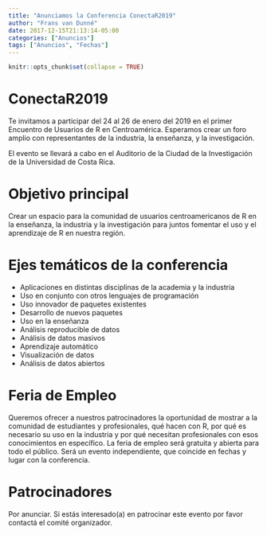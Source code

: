 ```yaml
---
title: "Anunciamos la Conferencia ConectaR2019"
author: "Frans van Dunné"
date: 2017-12-15T21:13:14-05:00
categories: ["Anuncios"]
tags: ["Anuncios", "Fechas"]
---
```


```r
knitr::opts_chunk$set(collapse = TRUE)
```

# ConectaR2019

Te invitamos a participar del 24 al 26 de enero del 2019 en el primer Encuentro de Usuarios de R en Centroamérica. Esperamos crear un foro amplio con representantes de la industria, la enseñanza, y la investigación.

El evento se llevará a cabo en el Auditorio de la Ciudad de la Investigación de la Universidad de Costa Rica.
 

# Objetivo principal

Crear un espacio para la comunidad de usuarios centroamericanos de R en la enseñanza, la industria y la investigación para juntos fomentar el uso y el aprendizaje de R en nuestra región.


# Ejes temáticos de la conferencia

 - Aplicaciones en distintas disciplinas de la academia y la industria
 - Uso en conjunto con otros lenguajes de programación
 - Uso innovador de paquetes existentes
 - Desarrollo de nuevos paquetes
 - Uso en la enseñanza
 - Análisis reproducible de datos
 - Análisis de datos masivos
 - Aprendizaje automático
 - Visualización de datos
 - Análisis de datos abiertos


# Feria de Empleo

Queremos ofrecer a nuestros patrocinadores la oportunidad de mostrar a la comunidad de estudiantes y profesionales, qué hacen con R, por qué es necesario su uso en la industria y por qué necesitan profesionales con esos conocimientos en específico. La feria de empleo será gratuita y abierta para todo el público. Será un evento independiente, que coincide en fechas y lugar con la conferencia. 


# Patrocinadores

Por anunciar. Si estás interesado(a) en patrocinar este evento por favor contactá el comité organizador.



